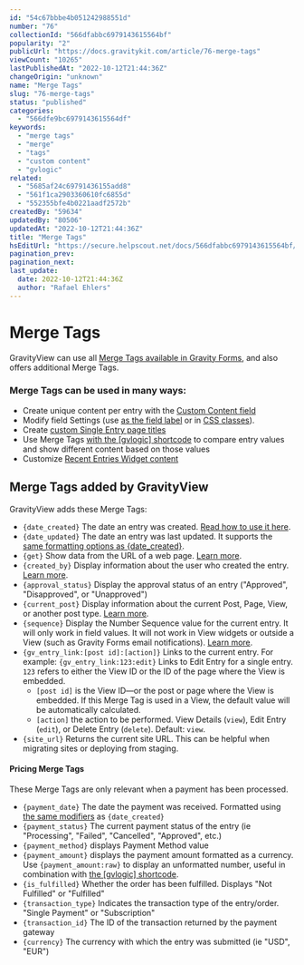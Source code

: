 ```yaml
---
id: "54c67bbbe4b051242988551d"
number: "76"
collectionId: "566dfabbc6979143615564bf"
popularity: "2"
publicUrl: "https://docs.gravitykit.com/article/76-merge-tags"
viewCount: "10265"
lastPublishedAt: "2022-10-12T21:44:36Z"
changeOrigin: "unknown"
name: "Merge Tags"
slug: "76-merge-tags"
status: "published"
categories: 
  - "566dfe9bc6979143615564df"
keywords: 
  - "merge tags"
  - "merge"
  - "tags"
  - "custom content"
  - "gvlogic"
related: 
  - "5685af24c69791436155add8"
  - "561f1ca2903360610fc6855d"
  - "552355bfe4b0221aadf2572b"
createdBy: "59634"
updatedBy: "80506"
updatedAt: "2022-10-12T21:44:36Z"
title: "Merge Tags"
hsEditUrl: "https://secure.helpscout.net/docs/566dfabbc6979143615564bf/article/54c67bbbe4b051242988551d"
pagination_prev: 
pagination_next: 
last_update:
  date: 2022-10-12T21:44:36Z
  author: "Rafael Ehlers"
---
```


# Merge Tags

GravityView can use all [Merge Tags available in Gravity Forms](https://docs.gravityforms.com/category/user-guides/merge-tags-getting-started/), and also offers additional Merge Tags.

### Merge Tags can be used in many ways:

- Create unique content per entry with the [Custom Content field](https://docs.gravitykit.com/article/111-using-the-custom-content-field)
- Modify field Settings (use [as the field label](https://docs.gravitykit.com/article/72-working-with-field-labels) or in [CSS classes](https://docs.gravitykit.com/article/272-adding-custom-css-classes-to-fields-or-widgets)).
- Create [custom Single Entry page titles](https://docs.gravitykit.com/article/121-changing-the-single-entry-page-title)
- Use Merge Tags [with the \[gvlogic\] shortcode](https://docs.gravitykit.com/article/252-gvlogic-shortcode) to compare entry values and show different content based on those values
- Customize [Recent Entries Widget content](https://docs.gravitykit.com/article/223-the-recent-entries-widget)

## Merge Tags added by GravityView

GravityView adds these Merge Tags:

- `{date_created}` The date an entry was created. [Read how to use it here](https://docs.gravitykit.com/article/331-date-created-merge-tag).
- `{date_updated}` The date an entry was last updated. It supports the [same formatting options as {date\_created}](https://docs.gravitykit.com/article/331-date-created-merge-tag).
- `{get}` Show data from the URL of a web page. [Learn more](https://docs.gravitykit.com/article/314-the-get-merge-tag).
- `{created_by}` Display information about the user who created the entry. [Learn more](https://docs.gravitykit.com/article/281-the-createdby-merge-tag).
- `{approval_status}` Display the approval status of an entry ("Approved", "Disapproved", or "Unapproved")
- `{current_post}` Display information about the current Post, Page, View, or another post type. [Learn more](https://docs.gravitykit.com/article/412-currentpost-merge-tag).
- `{sequence}` Display the Number Sequence value for the current entry. It will only work in field values. It will not work in View widgets or outside a View (such as Gravity Forms email notifications). [Learn more](https://docs.gravitykit.com/article/597-the-sequence-merge-tag).
- `{gv_entry_link:[post id]:[action]}` Links to the current entry. For example: `{gv_entry_link:123:edit}` Links to Edit Entry for a single entry. `123` refers to either the View ID or the ID of the page where the View is embedded. 
   - `[post id]` is the View ID—or the post or page where the View is embedded. If this Merge Tag is used in a View, the default value will be automatically calculated.
   - `[action]` the action to be performed. View Details (`view`), Edit Entry (`edit`), or Delete Entry (`delete`). Default: `view`.
- `{site_url}` Returns the current site URL. This can be helpful when migrating sites or deploying from staging.

<a name="pricing-merge-tags"> </a>

####  Pricing Merge Tags 

These Merge Tags are only relevant when a payment has been processed.

- `{payment_date}` The date the payment was received. Formatted using [the same modifiers](https://docs.gravitykit.com/article/331-date-created-merge-tag) as `{date_created}`
- `{payment_status}` The current payment status of the entry (ie "Processing", "Failed", "Cancelled", "Approved", etc.)
- `{payment_method}` displays Payment Method value
- `{payment_amount}` displays the payment amount formatted as a currency. Use `{payment_amount:raw}` to display an unformatted number, useful in combination with [the \[gvlogic\] shortcode](https://docs.gravitykit.com/article/252-gvlogic-shortcode).
- `{is_fulfilled}` Whether the order has been fulfilled. Displays "Not Fulfilled" or "Fulfilled"
- `{transaction_type}` Indicates the transaction type of the entry/order. "Single Payment" or "Subscription"
- `{transaction_id}` The ID of the transaction returned by the payment gateway
- `{currency}` The currency with which the entry was submitted (ie "USD", "EUR")